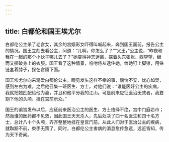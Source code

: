 ```yaml
---
---
---
```

title: 白都伦和国王埃尤尔
---




白都伦公主杀了老宫女，其余的宫娥彩女吓得叫喊起来，奔到国王面前，报告公主的情况。国王立刻去看公主，问道：“儿啊，你怎么了？”“父王，”公主说，“昨夜和我在一起的那个小伙子哪儿去了？”她变得神志迷离，摆着头东张张、西望望，继而又撕破身上的衣服。国王看了这种情景，吩咐侍从逮住她，给她钉上脚镣，用铁链套着脖子，拴在宫窗下面。

国王埃尤尔向来溺爱白都伦公主，眼见发生这样不幸的事，惴惴不安，忧心如焚，感到左右为难。之后他召集一班医生、方士，对他们说：“谁能医好公主的疾病，我就把她匹配给他为妻，并且和他平分我的江山。可是前来应征医治无效者，我要割下他的头颅，挂在宫前示众。”

国王的谕旨发布以后，应征前来医治公主的医生、方士络绎不绝，宫中门庭若市；然而谁的医药都不见效，因此国王天天杀人，先后处决了四十名医生和四十名方士，总计八十个头颅，齐齐整整地挂在皇宫门前。从此人们对于医治公主的疾病，就踟蹰不前，束手无策了。同时，白都伦公主害病的消息愈传愈远，远近皆知，传为天下奇闻。